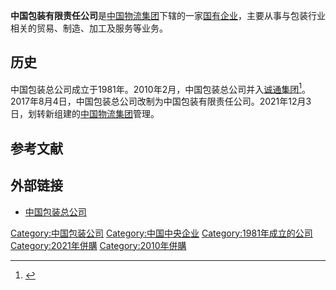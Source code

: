 {{Infobox company 
|name = 中国包装有限责任公司
|name_en = 
|logo = Packing_chn_logo.png
|former_name = 中国包装总公司
|type = 有限责任公司(法人独资)
|local_code_name = CN
|local_code = 91110000100000665H
|predecessor = 
|foundation = {{Start date and age|1981|7|22}}<br/>{{CHN}}[[北京市|北京市]]
|location ={{CHN}}[[北京市|北京市]][[朝阳区|朝阳区]]东三环北路3号
|industry = 造纸和纸制品业
|key_people = [[李华|李华]] 
|profit =  
|asset = 
|market_value = 
|num_employees = 
|revenue = 
|products = 
|parent = [[中国物流集团|中国物流集团有限公司]]
|homepage = {{URL|www.pachn.cn}}
}}
'''中国包装有限责任公司'''是[[中国物流集团|中国物流集团]]下辖的一家[[国有企业|国有企业]]，主要从事与包装行业相关的贸易、制造、加工及服务等业务。

==历史==
中国包装总公司成立于1981年。2010年2月，中国包装总公司并入[[诚通集团|诚通集团]]<ref>{{cite news|author=高江虹|title=诚通集团重组中国包装总公司获国资委批准|url=http://news.hexun.com/2010-02-04/122595240.html|accessdate=2010-08-05|newspaper=21世纪经济报道|date=2010年2月4日|archive-date=2019-05-12|archive-url=https://web.archive.org/web/20190512201743/http://news.hexun.com/2010-02-04/122595240.html|dead-url=no}}</ref>。2017年8月4日，中国包装总公司改制为中国包装有限责任公司。2021年12月3日，划转新组建的[[中国物流集团|中国物流集团]]管理。

==参考文献==
<div class="references-small">
<references></references>
</div>

==外部链接==
* [http://www.pachn.cn/ 中国包装总公司]{{Wayback|url=http://www.pachn.cn/ |date=20201021111104 }}
{{company-stub}}

[[Category:中国包装公司|Category:中国包装公司]]
[[Category:中国中央企业|Category:中国中央企业]]
[[Category:1981年成立的公司|Category:1981年成立的公司]]
[[Category:2021年併購|Category:2021年併購]]
[[Category:2010年併購|Category:2010年併購]]